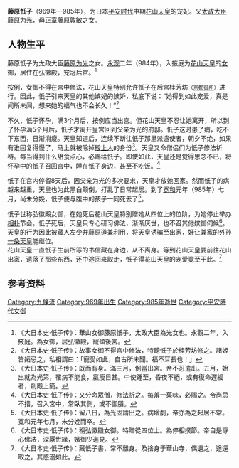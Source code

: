 '''藤原忯子'''（969年—985年），为日本[[平安时代|平安时代]]中期[[花山天皇|花山天皇]]的宠妃。父[[太政大臣|太政大臣]][[藤原为光|藤原为光]]，母正室藤原敦敏之女。
==人物生平==
藤原忯子为太政大臣[[藤原为光|藤原为光]]之女。[[永观|永观]]二年（984年），入掖庭为[[花山天皇|花山天皇]]的[[女御|女御]]，居住在[[弘徽殿|弘徽殿]]，宠冠后宫。<ref>《大日本史·忯子传》：華山女御藤原忯子，太政大臣為光女也。永觀二年，入掖庭。為女御，居弘徽殿，寵傾後宮。</ref>

按例，女御不得在宫中修法，花山天皇特别允许忯子在后宫桂芳坊<small>（[[京都御所|京都御所]]）</small>进行。因此，忯子引来天皇的其他嫔妃的嫉妒，私底下说：“她得到如此宠爱，真是闻所未闻，想来她的福气也不会长久！”<ref>《大日本史·忯子传》：故事女御不得宮中修法，特聽忯子於桂芳坊修之。諸姬皆妬忌之，私相謂曰：「寵愛如此，自古所未聞。福不耳長也！」</ref>

不久，忯子怀孕，满3个月后，按例应当出宫。但花山天皇不忍让她离开，所以到了怀孕满5个月后，忯子才离开皇宫回到父亲为光的府邸。忯子这时患了病，吃不下东西，日渐消瘦。天皇知道后，连续不断往忯子那里派遣使者，朝夕不绝，如果有谁回复得慢了，马上就被除掉[[殿上人|殿上人]]的身份<ref>《大日本史·忯子传》：既而有身。滿三月，例當出宮。帝不忍遣出。五月，始出就為光第，罹病不能食，羸瘦日甚。中使踵至，昏夜不絕，或有復命遲緩者，削殿上簡。</ref>。天皇又命僧侣们为忯子修法祈祷。每当得到什么甜食点心，必赐给忯子。即使如此，天皇还是觉得思念不已，将怀孕中的忯子召回宫中，睡在忯子身边，甚至不吃饭。<ref>《大日本史·忯子传》：又分命眾僧，修法祈之。每羞一菓味，必賜之。帝尚思不措，召入宮中，常臥其側，或不御膳。</ref>

忯子在宫内停留8天后，因父亲为光的多次要求，天皇才放她回家。然而忯子的病越来越重，天皇也为此黑白颠倒，打乱了日常起居。到了[[宽和|宽和]]元年（985年）七月，尚未分娩，忯子便与腹中的孩子一同死去了<ref>《大日本史·忯子传》：留八日，為光固請出之。病增劇，帝亦為之起居不常。寬和元年七月，未分娩而卒。</ref>。

忯子世称弘徽殿女御，在她死后花山天皇特别赠她从四位上的位阶，为她停止举办[[相扑|相扑]]节会。忯子死后，天皇只专心研习佛法，渐渐厌世，也不召其他嫔御伺候<ref>《大日本史·忯子传》：稱弘徽殿女御。特贈從四位上。為停相撲節。帝自是專心佛法，深厭世緣，嬪御少進見。</ref>。天皇的行为因此被藏人左少弁[[藤原道兼|藤原道兼]]利用，将天皇诱骗至{{tsl|ja|花山院}}出家，好让兼家的外孙[[一条天皇|一条天皇]]能继位。<br />

花山天皇一直忯子生前所写的书信藏在身边，从不离身。等到花山天皇要前往花山出家，遗落了那些东西，还中途回来取走，忯子得花山天皇的宠爱竟至于此。<ref>《大日本史·忯子传》：藏忯子書，常不離身。及捨身于華山寺，偶遺之，途還取之。其惑溺如此。</ref>

==参考资料==
<references />


[[Category:九條流|Category:九條流]]
[[Category:969年出生|Category:969年出生]]
[[Category:985年逝世|Category:985年逝世]]
[[Category:平安時代女御|Category:平安時代女御]]